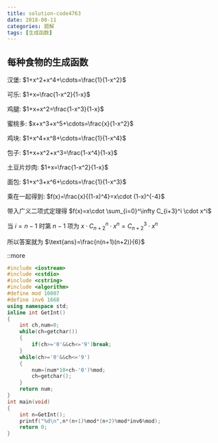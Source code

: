 ```yaml
---
title: solution-code4763
date: 2018-08-11
categories: 题解
tags: [生成函数]
---
```


## 每种食物的生成函数

汉堡: $1+x^2+x^4+\cdots=\frac{1}{1-x^2}$

可乐: $1+x=\frac{1-x^2}{1-x}$

鸡腿: $1+x+x^2=\frac{1-x^3}{1-x}$

蜜桃多: $x+x^3+x^5+\cdots=\frac{x}{1-x^2}$

鸡块: $1+x^4+x^8+\cdots=\frac{1}{1-x^4}$

包子: $1+x+x^2+x^3=\frac{1-x^4}{1-x}$

土豆片炒肉: $1+x=\frac{1-x^2}{1-x}$

面包: $1+x^3+x^6+\cdots=\frac{1}{1-x^3}$

乘在一起得到: $f(x)=\frac{x}{(1-x)^4}=x\cdot (1-x)^{-4}$

带入广义二项式定理得 $f(x)=x\cdot \sum_{i=0}^\infty C_{i+3}^i \cdot x^i$

当 $i=n-1$ 时第 $n-1$ 项为 $x\cdot C_{n+2}^n \cdot x^n=C_{n+2}^3\cdot x^n$

所以答案就为 $\text{ans}=\frac{n(n+1)(n+2)}{6}$

::more


```cpp
#include <iostream>
#include <cstdio>
#include <cstring>
#include <algorithm>
#define mod 10007
#define inv6 1668
using namespace std;
inline int GetInt()
{
	int ch,num=0;
	while(ch=getchar())
	{
		if(ch>='0'&&ch<='9')break;
	}
	while(ch>='0'&&ch<='9')
	{
		num=(num*10+ch-'0')%mod;
		ch=getchar();
	}
	return num;
}
int main(void)
{
	int n=GetInt();
	printf("%d\n",n*(n+1)%mod*(n+2)%mod*inv6%mod);
	return 0;
}
```
